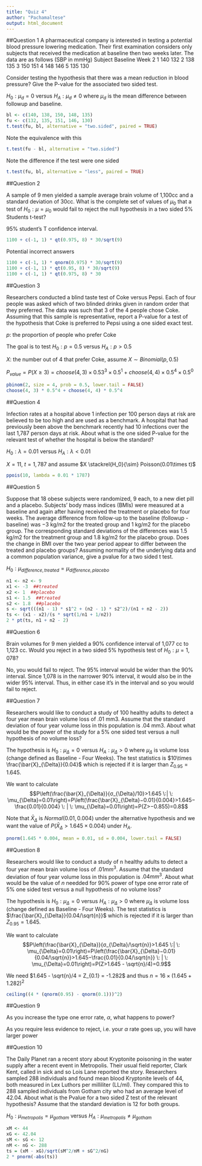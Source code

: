 ```yaml
---
title: "Quiz 4"
author: "Pachamaltese"
output: html_document
---
```


##Question 1
A pharmaceutical company is interested in testing a potential blood pressure lowering medication. Their first examination considers only subjects that received the medication at baseline then two weeks later. The data are as follows (SBP in mmHg)
Subject   Baseline 	Week 2
1 	140 	132
2 	138 	135
3 	150 	151
4 	148 	146
5 	135 	130

Consider testing the hypothesis that there was a mean reduction in blood pressure? Give the P-value for the associated two sided test.

$H_0:\mu_d=0$ versus $H_A:\mu_d \neq 0$ where $\mu_d$ is the mean difference between followup and baseline.

```r
bl <- c(140, 138, 150, 148, 135)
fu <- c(132, 135, 151, 146, 130)
t.test(fu, bl, alternative = "two.sided", paired = TRUE)
```

Note the equivalence with this
```r
t.test(fu - bl, alternative = "two.sided")
```

Note the difference if the test were one sided
```r
t.test(fu, bl, alternative = "less", paired = TRUE)
```

##Question 2

A sample of 9 men yielded a sample average brain volume of 1,100cc and a standard deviation of 30cc. What is the complete set of values of $\mu_0$ that a test of $H_0:\mu=\mu_0$ would fail to reject the null hypothesis in a two sided 5% Students t-test?

95% student's T confidence interval.
```r
1100 + c(-1, 1) * qt(0.975, 8) * 30/sqrt(9)
```

Potential incorrect answers
```r
1100 + c(-1, 1) * qnorm(0.975) * 30/sqrt(9)
1100 + c(-1, 1) * qt(0.95, 8) * 30/sqrt(9)
1100 + c(-1, 1) * qt(0.975, 8) * 30
```

##Question 3

Researchers conducted a blind taste test of Coke versus Pepsi. Each of four people was asked which of two blinded drinks given in random order that they preferred. The data was such that 3 of the 4 people chose Coke. Assuming that this sample is representative, report a P-value for a test of the hypothesis that Coke is preferred to Pepsi using a one sided exact test.

$p$: the proportion of people who prefer Coke

The goal is to test $H_0:p=0.5$ versus $H_A:p>0.5$

$X$: the number out of 4 that prefer Coke, assume $X\sim Binomial(p,0.5)$

$P_{value}=P(X\geq 3)= choose(4,3)\times 0.53^3\times 0.5^1+choose(4,4)\times 0.5^4\times 0.5^0$

```r
pbinom(2, size = 4, prob = 0.5, lower.tail = FALSE)
choose(4, 3) * 0.5^4 + choose(4, 4) * 0.5^4
```

##Question 4

Infection rates at a hospital above 1 infection per 100 person days at risk are believed to be too high and are used as a benchmark. A hospital that had previously been above the benchmark recently had 10 infections over the last 1,787 person days at risk. About what is the one sided P-value for the relevant test of whether the hospital is below the standard?

$H_0:\lambda=0.01$ versus $H_A:\lambda<0.01$

$X=11$, $t=1,787$ and assume $X \stackrel{H_0}{\sim} Poisson(0.01\times t)$

```r
ppois(10, lambda = 0.01 * 1787)
```

##Question 5

Suppose that 18 obese subjects were randomized, 9 each, to a new diet pill and a placebo. Subjects’ body mass indices (BMIs) were measured at a baseline and again after having received the treatment or placebo for four weeks. The average difference from follow-up to the baseline (followup - baseline) was −3 kg/m2 for the treated group and 1 kg/m2 for the placebo group. The corresponding standard deviations of the differences was 1.5 kg/m2 for the treatment group and 1.8 kg/m2 for the placebo group. Does the change in BMI over the two year period appear to differ between the treated and placebo groups? Assuming normality of the underlying data and a common population variance, give a pvalue for a two sided t test.

$H_0:\mu_{difference,treated}=\mu_{difference,placebo}$

```r
n1 <- n2 <- 9
x1 <- -3  ##treated
x2 <- 1  ##placebo
s1 <- 1.5  ##treated
s2 <- 1.8  ##placebo
s <- sqrt(((n1 - 1) * s1^2 + (n2 - 1) * s2^2)/(n1 + n2 - 2))
ts <- (x1 - x2)/(s * sqrt(1/n1 + 1/n2))
2 * pt(ts, n1 + n2 - 2)
```

##Question 6

Brain volumes for 9 men yielded a 90% confidence interval of 1,077 cc to 1,123 cc. Would you reject in a two sided 5% hypothesis test of $H_0:\mu=1,078$?

No, you would fail to reject. The 95% interval would be wider than the 90% interval. Since 1,078 is in the narrower 90% interval, it would also be in the wider 95% interval. Thus, in either case it's in the interval and so you would fail to reject.

##Question 7

Researchers would like to conduct a study of 100 healthy adults to detect a four year mean brain volume loss of .01 mm3. Assume that the standard deviation of four year volume loss in this population is .04 mm3. About what would be the power of the study for a 5% one sided test versus a null hypothesis of no volume loss?

The hypothesis is $H_0:\mu_{\Delta}=0$ versus $H_A:\mu_{\Delta}>0$ where $\mu_{\Delta}$ is volume loss (change defined as Baseline - Four Weeks). The test statistics is $10\times \frac{\bar{X}_{\Delta}}{0.04}$ which is rejected if it is larger than $Z_{0.95}=1.645$.

We want to calculate
$$P\left(\frac{\bar{X}_{\Delta}}{σ_{\Delta}/10}>1.645 \:| \: \mu_{\Delta}=0.01\right)=P\left(\frac{\bar{X}_{\Delta}−0.01}{0.004}>1.645−\frac{0.01}{0.004} \: | \: \mu_{\Delta}=0.01\right)=P(Z>−0.855)=0.8$$

Note that $\bar{X}_{\Delta}$ is $Normal(0.01,0.004)$ under the alternative hypothesis and we want the value of $P(\bar{X}_{\Delta}>1.645\times 0.004)$ under $H_A$.

```r
pnorm(1.645 * 0.004, mean = 0.01, sd = 0.004, lower.tail = FALSE)
```

##Question 8

Researchers would like to conduct a study of n healthy adults to detect a four year mean brain volume loss of $.01 mm^3$. Assume that the standard deviation of four year volume loss in this population is $.04 mm^3$. About what would be the value of $n$ needded for 90% power of type one error rate of 5% one sided test versus a null hypothesis of no volume loss?

The hypothesis is $H_0:\mu_{\Delta}=0$ versus $H_A:\mu_{\Delta}>0$ where $\mu_{\Delta}$ is volume loss (change defined as Baseline - Four Weeks). The test statistics is $\frac{\bar{X}_{\Delta}}{0.04/\sqrt{n}}$ which is rejected if it is larger than $Z_{0.95}=1.645$.

We want to calculate
$$P\left(\frac{\bar{X}_{\Delta}}{σ_{\Delta}/\sqrt{n}}>1.645 \:| \: \mu_{\Delta}=0.01\right)=P\left(\frac{\bar{X}_{\Delta}−0.01}{0.04/\sqrt{n}}>1.645−\frac{0.01}{0.04/\sqrt{n}} \: | \: \mu_{\Delta}=0.01\right)=P(Z>1.645 - \sqrt{n}/4)=0.9$$

We need $1.645 - \sqrt{n}/4 = Z_{0.1} = -1.282$ and thus $n= 16\times (1.645+1.282)^2$

```r
ceiling((4 * (qnorm(0.95) - qnorm(0.1)))^2)
```

##Question 9

As you increase the type one error rate, $\alpha$, what happens to power?

As you require less evidence to reject, i.e. your $\alpha$ rate goes up, you will have larger power

##Question 10

The Daily Planet ran a recent story about Kryptonite poisoning in the water supply after a recent event in Metropolis. Their usual field reporter, Clark Kent, called in sick and so Lois Lane reported the story. Researchers sampled 288 individuals and found mean blood Kryptonite levels of 44, both measured in Lex Luthors per milliliter (LL/ml). They compared this to 288 sampled individuals from Gotham city who had an average level of 42.04. About what is the Pvalue for a two sided Z test of the relevant hypothesis? Assume that the standard deviation is 12 for both groups.

$H_0:\mu_{metropolis}=\mu_{gotham}$ versus $H_A:\mu_{metropolis}\neq \mu_{gotham}$

```r
xM <- 44
xG <- 42.04
sM <- sG <- 12
nM <- nG <- 288
ts = (xM - xG)/sqrt(sM^2/nM + sG^2/nG)
2 * pnorm(-abs(ts))
```

